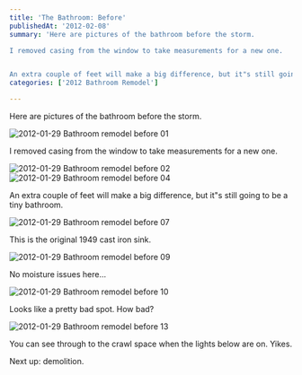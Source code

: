 ```yaml
---
title: 'The Bathroom: Before'
publishedAt: '2012-02-08'
summary: 'Here are pictures of the bathroom before the storm.

I removed casing from the window to take measurements for a new one.


An extra couple of feet will make a big difference, but it"s still going to...'
categories: ['2012 Bathroom Remodel']

---
```


Here are pictures of the bathroom before the storm.

<Image src="/images/blog/the-bathroom-before/12946554965_bef8bd0312_z.jpg" alt="2012-01-29 Bathroom remodel before 01" width={800} height={600} />

I removed casing from the window to take measurements for a new one.

<Image src="/images/blog/the-bathroom-before/12946667713_5c4f1364e2_z.jpg" alt="2012-01-29 Bathroom remodel before 02" width={800} height={600} />

<Image src="/images/blog/the-bathroom-before/12946962744_7603d38570_z.jpg" alt="2012-01-29 Bathroom remodel before 04" width={800} height={600} />

An extra couple of feet will make a big difference, but it"s still going to be a tiny bathroom.

<Image src="/images/blog/the-bathroom-before/12946670413_71fe8f8e6c_z.jpg" alt="2012-01-29 Bathroom remodel before 07" width={800} height={600} />

This is the original 1949 cast iron sink.

<Image src="/images/blog/the-bathroom-before/12946671803_a023d24f8b_z.jpg" alt="2012-01-29 Bathroom remodel before 09" width={800} height={600} />

No moisture issues here...

<Image src="/images/blog/the-bathroom-before/12946673093_ec5f861339_z.jpg" alt="2012-01-29 Bathroom remodel before 10" width={800} height={600} />

Looks like a pretty bad spot. How bad?

<Image src="/images/blog/the-bathroom-before/12946563665_1dbfe38949_z.jpg" alt="2012-01-29 Bathroom remodel before 13" width={800} height={600} />

You can see through to the crawl space when the lights below are on. Yikes.

Next up: demolition.
